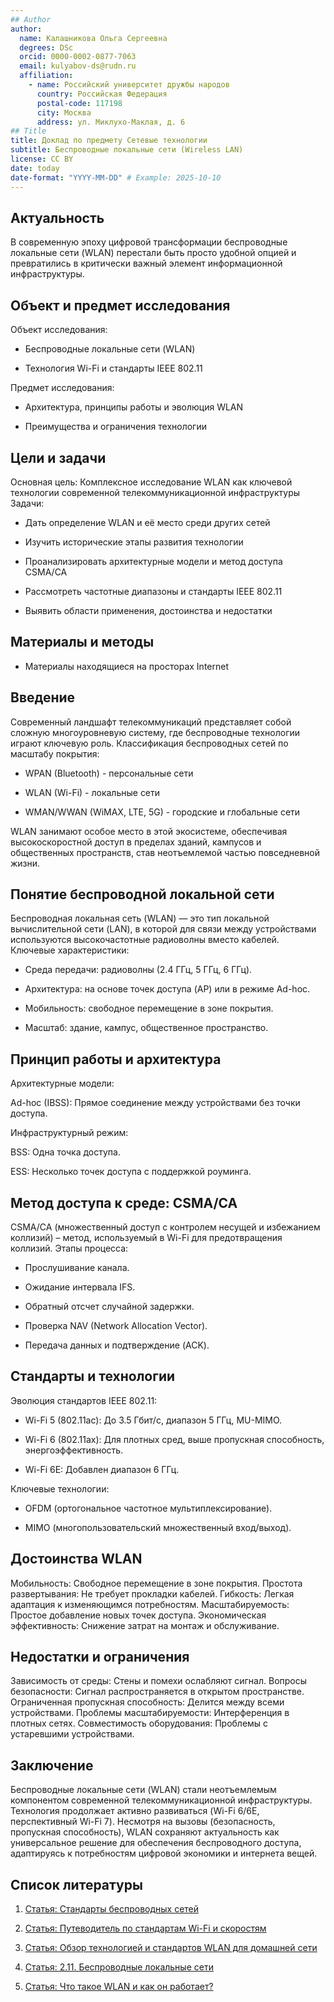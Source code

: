 ```yaml
---
## Author
author:
  name: Калашникова Ольга Сергеевна
  degrees: DSc
  orcid: 0000-0002-0877-7063
  email: kulyabov-ds@rudn.ru
  affiliation:
    - name: Российский университет дружбы народов
      country: Российская Федерация
      postal-code: 117198
      city: Москва
      address: ул. Миклухо-Маклая, д. 6
## Title
title: Доклад по предмету Сетевые технологии
subtitle: Беспроводные локальные сети (Wireless LAN)
license: CC BY
date: today
date-format: "YYYY-MM-DD" # Example: 2025-10-10
---
```


## Актуальность

В современную эпоху цифровой трансформации беспроводные локальные сети (WLAN) перестали быть просто удобной опцией и превратились в критически важный элемент информационной инфраструктуры.

## Объект и предмет исследования

Объект исследования:

- Беспроводные локальные сети (WLAN)

- Технология Wi-Fi и стандарты IEEE 802.11

Предмет исследования:

- Архитектура, принципы работы и эволюция WLAN

- Преимущества и ограничения технологии

## Цели и задачи

Основная цель: Комплексное исследование WLAN как ключевой технологии современной телекоммуникационной инфраструктуры
Задачи:

- Дать определение WLAN и её место среди других сетей

- Изучить исторические этапы развития технологии

- Проанализировать архитектурные модели и метод доступа CSMA/CA

- Рассмотреть частотные диапазоны и стандарты IEEE 802.11

- Выявить области применения, достоинства и недостатки

## Материалы и методы

- Материалы находящиеся на просторах Internet

## Введение

Современный ландшафт телекоммуникаций представляет собой сложную многоуровневую систему, где беспроводные технологии играют ключевую роль.
Классификация беспроводных сетей по масштабу покрытия:

- WPAN (Bluetooth) - персональные сети

- WLAN (Wi-Fi) - локальные сети

- WMAN/WWAN (WiMAX, LTE, 5G) - городские и глобальные сети

WLAN занимают особое место в этой экосистеме, обеспечивая высокоскоростной доступ в пределах зданий, кампусов и общественных пространств, став неотъемлемой частью повседневной жизни.

## Понятие беспроводной локальной сети

Беспроводная локальная сеть (WLAN) — это тип локальной вычислительной сети (LAN), в которой для связи между устройствами используются высокочастотные радиоволны вместо кабелей.
Ключевые характеристики:

- Среда передачи: радиоволны (2.4 ГГц, 5 ГГц, 6 ГГц).

- Архитектура: на основе точек доступа (AP) или в режиме Ad-hoc.

- Мобильность: свободное перемещение в зоне покрытия.

- Масштаб: здание, кампус, общественное пространство.

## Принцип работы и архитектура

Архитектурные модели:

Ad-hoc (IBSS): Прямое соединение между устройствами без точки доступа.

Инфраструктурный режим:

BSS: Одна точка доступа.

ESS: Несколько точек доступа с поддержкой роуминга.

## Метод доступа к среде: CSMA/CA

CSMA/CA (множественный доступ с контролем несущей и избежанием коллизий) – метод, используемый в Wi-Fi для предотвращения коллизий.
Этапы процесса:

- Прослушивание канала.

- Ожидание интервала IFS.

- Обратный отсчет случайной задержки.

- Проверка NAV (Network Allocation Vector).

- Передача данных и подтверждение (ACK).

## Стандарты и технологии

Эволюция стандартов IEEE 802.11:

- Wi-Fi 5 (802.11ac): До 3.5 Гбит/с, диапазон 5 ГГц, MU-MIMO.

- Wi-Fi 6 (802.11ax): Для плотных сред, выше пропускная способность, энергоэффективность.

- Wi-Fi 6E: Добавлен диапазон 6 ГГц.

Ключевые технологии:

- OFDM (ортогональное частотное мультиплексирование).

- MIMO (многопользовательский множественный вход/выход).

## Достоинства WLAN

Мобильность: Свободное перемещение в зоне покрытия.
Простота развертывания: Не требует прокладки кабелей.
Гибкость: Легкая адаптация к изменяющимся потребностям.
Масштабируемость: Простое добавление новых точек доступа.
Экономическая эффективность: Снижение затрат на монтаж и обслуживание.

## Недостатки и ограничения

Зависимость от среды: Стены и помехи ослабляют сигнал.
Вопросы безопасности: Сигнал распространяется в открытом пространстве.
Ограниченная пропускная способность: Делится между всеми устройствами.
Проблемы масштабируемости: Интерференция в плотных сетях.
Совместимость оборудования: Проблемы с устаревшими устройствами.

## Заключение

Беспроводные локальные сети (WLAN) стали неотъемлемым компонентом современной телекоммуникационной инфраструктуры.
Технология продолжает активно развиваться (Wi-Fi 6/6E, перспективный Wi-Fi 7).
Несмотря на вызовы (безопасность, пропускная способность), WLAN сохраняют актуальность как универсальное решение для обеспечения беспроводного доступа, адаптируясь к потребностям цифровой экономики и интернета вещей.

## Список литературы

1. [Статья: Стандарты беспроводных сетей](https://it-wr.ru/support/spravochnik/technology/standarty-besprovodnyh-setej)

2. [Статья: Путеводитель по стандартам Wi-Fi и скоростям](https://habr.com/ru/companies/rdp/articles/863776/)

3. [Статья: Обзор технологией и стандартов WLAN для домашней сети](https://www.hardwareluxx.ru/index.php/artikel/hardware/netzwerk/42144-wlan-standard.html)

4. [Статья: 2.11. Беспроводные локальные сети](https://www.reallab.ru/bookasutp/2-promishlennie-seti-i-interfeisi/2-11-besprovodnie-lokalnie-seti/)

5. [Статья: Что такое WLAN и как он работает?](https://skyeng.ru/it-industry/it/chto-takoe-wlan-i-kak-rabotaet-besprovodnaya-set/)
